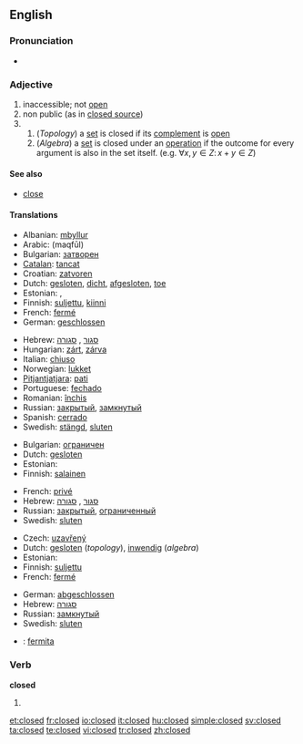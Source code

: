 {{wikipedia|dab=closed}}
==English==

===Pronunciation===
* {{audio|en-us-closed.ogg|Audio (US)}}

===Adjective===
{{en-adj|-}}

# inaccessible; not [[open]]
# non public (as in [[closed source]])
# {{mathematics}}
## (''Topology'') a [[set]] is closed if its [[complement]] is [[open]]
## (''Algebra'') a [[set]] is closed under an [[operation]] if the outcome for every argument is also in the set itself. (e.g. <math> \forall x,y \in Z:\, x + y \in Z</math>)

====See also====
* [[close]]

====Translations====
{{trans-top|not open (1)}}
* Albanian: [[mbyllur]]
* Arabic: {{Arab|[[مقفول]]}} (maqfūl)
* Bulgarian: [[затворен]]
* [[Catalan]]: [[tancat]]
* Croatian: [[zatvoren]]
* Dutch: [[gesloten]], [[dicht]], [[afgesloten]], [[toe]]
* Estonian: {{t|et|suletud}}, {{t|et|kinnine}}
* Finnish: [[suljettu]], [[kiinni]]
* French: [[fermé]]
* German: [[geschlossen]]
{{trans-mid}}
* Hebrew: [[סגור]] {{romanization of Hebrew|sagúr}} {{m}}, [[סגורה]] {{romanization of Hebrew|sgurá}} {{f}}
* Hungarian: [[zárt]], [[zárva]]
* Italian: [[chiuso]]
* Norwegian: [[lukket]]
* [[Pitjantjatjara]]: [[pati]]
* Portuguese: [[fechado]]
* Romanian: [[închis]]
* Russian: [[закрытый]], [[замкнутый]]
* Spanish: [[cerrado]]
* Swedish: [[stängd]], [[sluten]]
{{trans-bottom}}

{{trans-top|non public (2)}}
* Bulgarian: [[ограничен]]
* Dutch: [[gesloten]]
* Estonian: {{t|et|salajane}}
* Finnish: [[salainen]]
{{trans-mid}}
* French: [[privé]]
* Hebrew: [[סגור]] {{romanization of Hebrew|sagúr}} {{m}}, [[סגורה]] {{romanization of Hebrew|sgurá}} {{f}}
* Russian: [[закрытый]], [[ограниченный]]
* Swedish: [[sluten]]
{{trans-bottom}}

{{trans-top|in mathematics (3)}}
* Czech: [[uzavřený]] {{m}}
* Dutch: [[gesloten]] (''topology''), [[inwendig]] (''algebra'')
* Estonian: {{t|et|kinnine}}
* Finnish: [[suljettu]]
* French: [[fermé]]
{{trans-mid}}
* German: [[abgeschlossen]]
* Hebrew: [[סגורה]] {{romanization of Hebrew|sgurá}} {{f}}
* Russian: [[замкнутый]]
* Swedish: [[sluten]]
{{trans-bottom}}

{{checktrans}}

* {{ttbc|Esperanto}}: [[fermita]]

===Verb===
'''closed'''

# {{past of|close}}

[[et:closed]]
[[fr:closed]]
[[io:closed]]
[[it:closed]]
[[hu:closed]]
[[simple:closed]]
[[sv:closed]]
[[ta:closed]]
[[te:closed]]
[[vi:closed]]
[[tr:closed]]
[[zh:closed]]